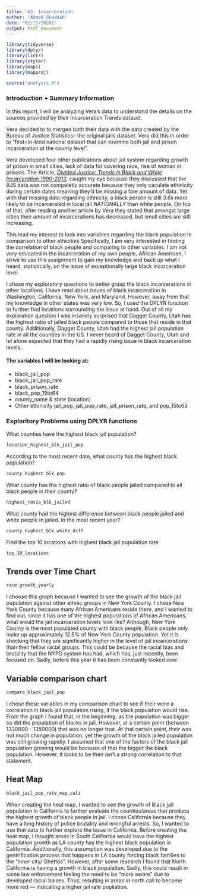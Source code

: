 ```yaml
---
title: 'A3: Incarceration'
author: "Ahmed Ghaddah"
date: "02/17/20201"
output: html_document
---
```

```r
library(tidyverse)
library(dplyr)
library(lintr)
library(styler)
library(maps)
library(mapproj)
```

```r
source("analysis.R")
```


### Introduction + Summary Information 
In this report, I will be analyzing Vera's data to understand the details on the sources provided by their Incarceration Trends dataset. 

Vera decided to to merged both their data with the data created by the Bureau of Justice Statistics-- the original jails dataset. Vera did this in order to "first=in-kind national dataset that can examine both jail and prison incarceration at the county level". 

Vera developed four other publications about jail system regarding growth of prison in small cities, lack of data for covering race, rise of woman in prisons. The Article, [_Divided Justice: Trends in Black and White Incarceration 1990-2013_](https://www.vera.org/publications/divided-justice-black-white-jail-incarceration), caught my eye because they discussed that the BJS data was not compeletly accurate because they only caculate ethinicity during certain dates meaning they'd be missing a fare amount of data. Yet with that missing data regarding ethnicity, a black person is still *3.6x* more likely to be incarcerated in local jail *NATIONALLY* than white people. On top of that, after reading another article by Vera they stated that amongst large cities their amount of incarcerations has decreased, but small cities are still increasing.

This lead my interest to look into variables regarding the black population in comparison to other ethicities Specifically, I am very interested in finding the correlation of black people and comparing to other variables.  I am not very educated in the incarceration of my own people, African American, I strive to use this assignment to gain my knowledge and back up what I heard, statistically, on the issue of exceptionally large black incarceration level. 

I chose my exploratory questions to better grasp the black incarcerations in other locations. I have read about issues of black incarceration in Washington, California, New York, and Maryland. However, away from that my knowledge in other states was very low. So, I used the DPLYR function to further find locations surrounding the issue at hand. Out of all my exploration question I was insanely surprised that Dagget County, Utah has the highest ratio of jailed black people compared to those that reside in that county. Additionally, Dagget County, Utah had the highest jail population rate in all the counties in the US. I never heard of Dagget County, Utah and let alone expected that they had a rapidly rising issue in black incarceration levels. 

#### The variables I will be looking at: 


   *  black_jail_pop
   * black_jail_pop_rate
   * black_prison_rate 
   * black_pop_15to64
   * county_name & state (location)
   * Other ethinicity jail_pop, jail_pop_rate,         jail_prison_rate, and pop_15to63





### Exploritory Problems using DPLYR functions 
What counties have the highest black jail population?
```r
location_highest_blk_jail_pop
```




According to the most recent date, what county has the highest black population? 

```r
county_highest_blk_pop

```





What county has the highest ratio of black people jailed compared to all black people in their county? 

```r
highest_ratio_blk_jailed
```





What county had the highest difference between black people jailed and white people in jailed. In the most recent year?

```r
county_highest_blk_white_diff
```






Find the top 10 locations with highest black jail population rate

```r
top_10_locations
```



## Trends over Time Chart 
```r
race_growth_yearly
```


I choose this graph because I wanted to see the growth of the black jail population against other ethnic groups in New York County. I chose New York County because many African Americans reside there, and I wanted to find out, since it has one of the highest populations of African Americans, what would the jail incarceration levels look like? Although, New York County is the most populated county with black people, Black people only make up approximately 12.5% of New York County population. Yet it is shocking that they are significantly higher in the level of jail incarcerations than their fellow racial groups. This could be because the racial bias and brutality that the NYPD system has had, which has, just recently, been focused on. Sadly, before this year it has been constantly looked over.



## Variable comparison chart 
```r
compare_black_jail_pop
```




I chose these variables in my comparison chart to see if their were a correlation in black jail population rising, if the black population would rise. From the graph I found that, in the beginning,  as the population was bigger so did the population of blacks in jail. However, at a certain point (between 1330000 - 1350000) that was no longer true. At that certain point, their was not much change in population, yet the growth of the black jailed population was still growing rapidly. I assumed that one of the factors of the black jail population growing would be because of that the bigger the black population. However, It looks to be their isn't a strong correlation to that statement. 








## Heat Map
```r
black_jail_pop_rate_map_cali
```



When creating the heat map, I wanted to see the growth of Black jail population in California to further evaluate the counties/areas that produce the highest growth of black people in jail. I chose California because they have a long history of police brutality and wrongful arrests. So, I wanted to use that data to further explore the issue in California. Before creating the heat map, I thought areas in South California would have the highest population growth as LA county has the highest black population in California. Additionally, this assumption was developed due to the gentrification process that happens in LA county forcing black families to the "inner city/ Ghettos". However, after some research I found that North California is having a growth in black population. Sadly, this could result in some law enforcement feeling the need to be "more aware" due to developed racial baises. Thus, resulting in areas in north call to become more red --- indicating a higher jail rate popilation. 
